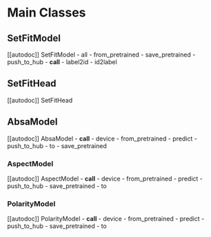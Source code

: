 
# Main Classes

## SetFitModel

[[autodoc]] SetFitModel
    - all
    - from_pretrained
    - save_pretrained
    - push_to_hub
    - __call__
    - label2id
    - id2label

## SetFitHead

[[autodoc]] SetFitHead

## AbsaModel

[[autodoc]] AbsaModel
    - __call__
    - device
    - from_pretrained
    - predict
    - push_to_hub
    - to
    - save_pretrained

### AspectModel

[[autodoc]] AspectModel
    - __call__
    - device
    - from_pretrained
    - predict
    - push_to_hub
    - save_pretrained
    - to

### PolarityModel

[[autodoc]] PolarityModel
    - __call__
    - device
    - from_pretrained
    - predict
    - push_to_hub
    - save_pretrained
    - to
